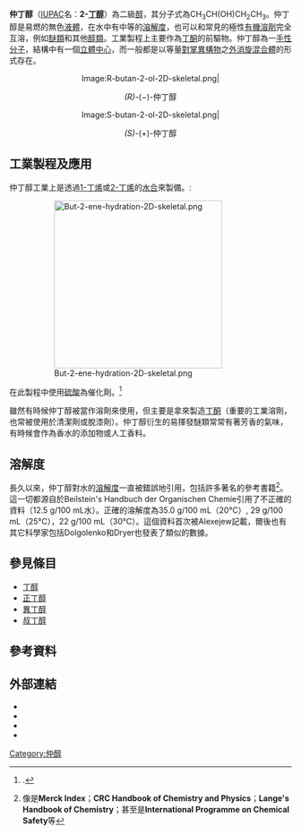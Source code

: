{{noteTA
|G1=Chemistry
|1=zh-cn:仲丁;zh-tw:第二丁
|2=zh-cn:叔丁;zh-tw:第三丁
}}
{{chembox
| Name = 仲丁醇
| ImageFileL1 = 2-butanol Line-Structure.svg
|   ImageSizeL1 = 120px 
|   ImageNameL1 = 2-Butanol
| ImageFileR1 = Butan-2-ol-3D-vdW.png
|   ImageSizeR1 = 150px 
|   ImageNameR1 = 2-Butanol
| IUPACName = 2-丁醇
|   OtherNames = -{zh-cn:第二丁醇;zh-tw:仲丁醇}-<br />二級丁醇<br />甲基乙基甲醇
| Section1 = {{Chembox Identifiers
|   InChI = 1/C4H10O/c1-3-4(2)5/h4-5H,3H2,1-2H3
|   InChIKey = BTANRVKWQNVYAZ-UHFFFAOYAZ
| StdInChI_Ref = {{stdinchicite|correct|chemspider}}
| StdInChI = 1S/C4H10O/c1-3-4(2)5/h4-5H,3H2,1-2H3
| StdInChIKey_Ref = {{stdinchicite|correct|chemspider}}
| StdInChIKey = BTANRVKWQNVYAZ-UHFFFAOYSA-N
| CASNo = 78-92-2
|    CASNo_Ref = {{cascite|correct|CAS}}
|   CASOther = <br/>(+): 4221-99-2<br />(-): 14898-79-4
|   EC-number = 201-158-5
|   ChemSpiderID_Ref = {{chemspidercite|correct|chemspider}}
| ChemSpiderID = 6320
| ChEMBL_Ref = {{ebicite|correct|EBI}}
| ChEMBL = 45462
|   PubChem = 6568
|   RTECS = EO1750000
|   UNNumber = 1120
|   SMILES = OC(C)CC
}}
| Section2 = {{Chembox Properties
|   Reference = <ref>{{Merck11th|1541}}</ref><ref>{{RubberBible62nd|page=C-192}}.</ref><ref name="ICSC">{{ICSC-ref|01|12|name=2-Butanol|date=April 2005}}.</ref><ref name="ReferenceA">The Water Solubility of 2-butanol: A widespread Error by Donald B. Alger of California State University</ref>
|   Formula = C<sub>4</sub>H<sub>10</sub>O
|   MolarMass = 74.122
|   Density = 0.8063 g/cm<sup>3</sup> (20 °C)
|   MeltingPtC = -114.7
|   BoilingPtC = 99
|   Solubility = 35 g/100 ml (20 °C)  29 g/100 ml (25 °C)
|   RefractIndex = 1.3978 (20 °C)
  }}
| Section7 = {{Chembox Hazards
|   Reference = <ref name="ICSC"/>
|   ExternalMSDS = [http://www.ilo.org/public/english/protection/safework/cis/products/icsc/dtasht/_icsc01/icsc0112.htm ICSC 0112]
|   EUIndex = 603-127-00-5
|   EUClass = {{Chembox EUHazardSymbol|Xi}}
|   RPhrases = {{R10}}, {{R36/37}}, {{R67}}
|   SPhrases = {{S2}}, {{S7/9}}, {{S13}}, {{S24/25}}, {{S26}}, {{S46}}
|   NFPA-H = 1
|   NFPA-F = 3
|   NFPA-R = 0
|   FlashPt = 24 °C (75 °F)
|   Autoignition = 406 °C (763 °F)
|   ExploLimits = 1.7–9.0%
  }}
| Section8 = {{Chembox Related
|   OtherFunctn = [[正丁醇|正丁醇]]<br/>[[異丁醇|異丁醇]]<br/>[[叔丁醇|叔丁醇]]
|    Function = [[丁醇|丁醇]]
|   OtherCpds = [[丁酮|丁酮]]
  }}
}}

'''仲丁醇'''（[[國際純粹與應用化學聯合會|IUPAC]]名：'''2-[[丁醇|丁醇]]'''）為二級[[醇|醇]]，其分子式為CH<sub>3</sub>CH(OH)CH<sub>2</sub>CH<sub>3</sub>。仲丁醇是易燃的無色[[液體|液體]]，在水中有中等的[[溶解度|溶解度]]，也可以和常見的極性[[有機溶劑|有機溶劑]]完全互溶，例如[[醚類|醚類]]和其他[[醇類|醇類]]。工業製程上主要作為[[丁酮|丁酮]]的前驅物。仲丁醇為一[[手性|手性分子]]，結構中有一個[[立體中心|立體中心]]，而一般都是以等量[[對映異構|對掌異構物]]之[[外消旋體|外消旋混合體]]的形式存在。
<center>
<gallery>
Image:R-butan-2-ol-2D-skeletal.png|<center>''(R)''-(−)-仲丁醇</center>
Image:S-butan-2-ol-2D-skeletal.png|<center>''(S)''-(+)-仲丁醇</center>
</gallery>
</center>

== 工業製程及應用 ==
仲丁醇工業上是透過[[丁烯|1-丁烯]]或[[丁烯|2-丁烯]]的[[水合|水合]]來製備。:
:[[Image:But-2-ene-hydration-2D-skeletal.png|300px]]
在此製程中使用[[硫酸|硫酸]]為催化劑。<ref>{{Ullmann | first1 = Heinz-Dieter | last1 = Hahn | first2 = Georg | last2 = Dämbkes | first3 = Norbert | last3 = Rupprich | title = Butanols}}.</ref>

雖然有時候仲丁醇被當作溶劑來使用，但主要是拿來製造[[丁酮|丁酮]]（重要的工業溶劑，也常被使用於清潔劑或脫漆劑）。仲丁醇衍生的易揮發醚類常常有著芳香的氣味，有時候會作為香水的添加物或人工香料。

== 溶解度 ==
長久以來，仲丁醇對水的[[溶解度|溶解度]]一直被錯誤地引用，包括許多著名的參考書籍<ref>像是'''Merck Index'''；'''CRC Handbook of Chemistry and Physics'''；'''Lange's Handbook of Chemistry'''；甚至是'''International Programme on Chemical Safety'''等</ref>。這一切都源自於Beilstein's Handbuch der Organischen Chemie引用了不正確的資料（12.5 g/100 mL水）。正確的溶解度為35.0 g/100 mL（20°C）, 29 g/100 mL（25°C），22 g/100 mL（30°C）。這個資料首次被Alexejew記載，爾後也有其它科學家包括Dolgolenko和Dryer也發表了類似的數據。

== 參見條目 ==
*[[丁醇|丁醇]]
*[[正丁醇|正丁醇]]
*[[異丁醇|異丁醇]]
*[[叔丁醇|叔丁醇]]

==參考資料==
{{reflist}}

==外部連結==
*{{ICSC|0112|01}}
*{{PGCH|0077}}
*{{EHC|65|name=Butanols: four isomers}}
*{{HSG|id=004|number=4|name=2-Butanol|date=1987|isbn=92-4-154465-1}}
{{醇}}

{{Authority control}}
[[Category:仲醇|Category:仲醇]]